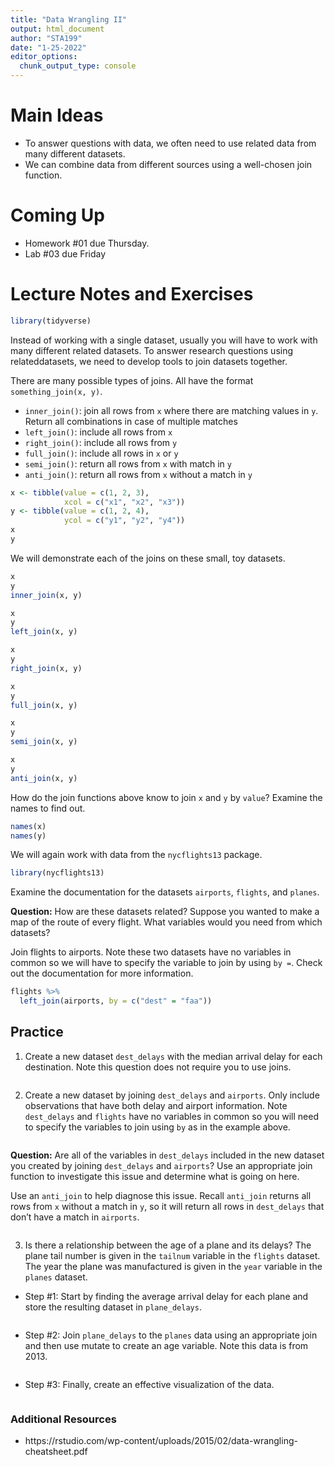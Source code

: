 ```yaml
---
title: "Data Wrangling II"
output: html_document
author: "STA199"
date: "1-25-2022"
editor_options: 
  chunk_output_type: console
---
```


# Main Ideas
- To answer questions with data, we often need to use related data from many different datasets.
- We can combine data from different sources using a well-chosen join function.

# Coming Up

- Homework #01 due Thursday.
- Lab #03 due Friday

# Lecture Notes and Exercises

```r
library(tidyverse)
```

Instead of working with a single dataset, usually you will have to work with many different related datasets. To answer research questions using relateddatasets, we need to develop tools to join datasets together.

There are many possible types of joins. All have the format 
`something_join(x, y)`.

- `inner_join()`: join all rows from `x` where there are matching values in `y`. 
Return all combinations in case of multiple matches
- `left_join()`: include all rows from `x`
- `right_join()`: include all rows from `y`
- `full_join()`: include all rows in `x` or `y`
- `semi_join()`: return all rows from `x` with match in `y`
- `anti_join()`: return all rows from `x` without a match in `y`

```r
x <- tibble(value = c(1, 2, 3),
            xcol = c("x1", "x2", "x3"))
y <- tibble(value = c(1, 2, 4),
            ycol = c("y1", "y2", "y4"))
x
y
```

We will demonstrate each of the joins on these small, toy datasets. 

```r
x
y
inner_join(x, y)
```

```r
x
y
left_join(x, y)
```

```r
x
y
right_join(x, y)
```

```r
x
y
full_join(x, y)
```

```r
x
y
semi_join(x, y)
```

```r
x
y
anti_join(x, y)
```

How do the join functions above know to join `x` and `y` by `value`? Examine the names to find out.

```r
names(x)
names(y)
```

We will again work with data from the `nycflights13` package. 

```r
library(nycflights13)
```

Examine the documentation for the datasets `airports`, `flights`, and `planes`.

**Question:** How are these datasets related? Suppose you wanted to make a map of the route of every flight. What variables would you need from which 
datasets?

Join flights to airports. Note these two datasets have no variables in common so we will have to specify the variable to join by using `by = `. Check out the documentation for more information.

```r
flights %>% 
  left_join(airports, by = c("dest" = "faa"))
```

## Practice

(1) Create a new dataset `dest_delays` with the median arrival delay for each destination. Note this question does not require you to use joins.

```r
```

(2) Create a new dataset by joining `dest_delays` and `airports`. Only include observations that have both delay and airport information. Note `dest_delays` and `flights` have no variables in common so you will need to specify the variables to join using `by` as in the example above.

```r
```

**Question:** Are all of the variables in `dest_delays` included in the new dataset you created by joining `dest_delays` and `airports`? Use an appropriate join function to investigate this issue and determine what is going on here.

Use an `anti_join` to help diagnose this issue. Recall `anti_join` returns all rows from `x` without a match in `y`, so it will return all rows in `dest_delays` that don't have a match in `airports`.

```r
```

(3) Is there a relationship between the age of a plane and its delays? The plane tail number is given in the `tailnum` variable in the `flights` dataset. The year the plane was manufactured is given in the `year` variable in the `planes` dataset. 

- Step #1: Start by finding the average arrival delay for each plane and store the resulting dataset in `plane_delays`.

```r
```

- Step #2: Join `plane_delays` to the `planes` data using an appropriate join and then use mutate to create an age variable. Note this data is from 2013.

```r
```

- Step #3: Finally, create an effective visualization of the data.

```r
```

### Additional Resources

- https://rstudio.com/wp-content/uploads/2015/02/data-wrangling-cheatsheet.pdf